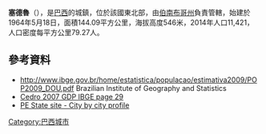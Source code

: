 '''塞德魯'''（{{lang-pt|Cedro}}），是[[巴西|巴西]]的城鎮，位於該國東北部，由[[伯南布哥州|伯南布哥州]]負責管轄，始建於1964年5月18日，面積144.09平方公里，海拔高度546米，2014年人口11,421，人口密度每平方公里79.27人。

==參考資料==
* http://www.ibge.gov.br/home/estatistica/populacao/estimativa2009/POP2009_DOU.pdf {{Wayback|url=http://www.ibge.gov.br/home/estatistica/populacao/estimativa2009/POP2009_DOU.pdf |date=20091007022625 }} Brazilian Institute of Geography and Statistics
* [https://web.archive.org/web/20160304001818/http://www.ibge.com.br/home/estatistica/economia/pibmunicipios/2003_2007/tab01.pdf Cedro 2007 GDP IBGE page 29]
* [http://www2.condepefidem.pe.gov.br/web/condepefidem PE State site - City by city profile] {{Wayback|url=http://www2.condepefidem.pe.gov.br/web/condepefidem |date=20090804002205 }}

{{coord|07|43|19|S|39|14|20|W|source:ptwiki_region:BR_scale:75000_type:city|display=title}}

{{Brazil-geo-stub}}
[[Category:巴西城市|Category:巴西城市]]